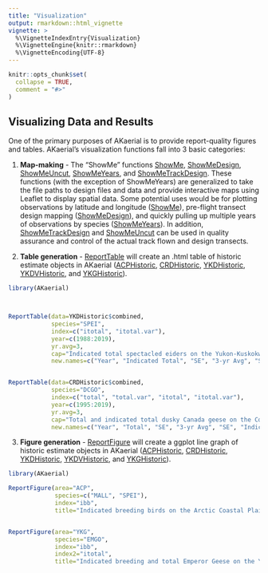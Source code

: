 ```yaml
---
title: "Visualization"
output: rmarkdown::html_vignette
vignette: >
  %\VignetteIndexEntry{Visualization}
  %\VignetteEngine{knitr::rmarkdown}
  %\VignetteEncoding{UTF-8}
---
```


```r
knitr::opts_chunk$set(
  collapse = TRUE,
  comment = "#>"
)
```

## Visualizing Data and Results  

One of the primary purposes of AKaerial is to provide report-quality figures and tables.  AKaerial's visualization functions fall into 3 basic categories:  

  1. __Map-making__ - The "ShowMe" functions [ShowMe](../help/ShowMe), [ShowMeDesign](../help/ShowMeDesign), [ShowMeUncut](../help/ShowMeUncut), [ShowMeYears](../help/ShowMeYears), and [ShowMeTrackDesign](../help/ShowMeTrackDesign).  These functions (with the exception of ShowMeYears) are generalized to take the file paths to design files and data and provide interactive maps using Leaflet to display spatial data.  Some potential uses would be for plotting observations by latitude and longitude ([ShowMe](../help/ShowMe)), pre-flight transect design mapping ([ShowMeDesign](../help/ShowMeDesign)), and quickly pulling up multiple years of observations by species ([ShowMeYears](../help/ShowMeYears)).  In addition, [ShowMeTrackDesign](../help/ShowMeTrackDesign) and [ShowMeUncut](../help/ShowMeUncut) can be used in quality assurance and control of the actual track flown and design transects.  
  
  2. __Table generation__ - [ReportTable](../help/ReportTable) will create an .html table of historic estimate objects in AKaerial ([ACPHistoric](../help/ACPHistoric), [CRDHistoric](../help/CRDHistoric), [YKDHistoric](../help/YKDHistoric), [YKDVHistoric](../help/YKDVHistoric), and [YKGHistoric](../help/YKGHistoric)).  


```r
library(AKaerial)



ReportTable(data=YKDHistoric$combined, 
            species="SPEI", 
            index=c("itotal", "itotal.var"),
            year=c(1988:2019), 
            yr.avg=3, 
            cap="Indicated total spectacled eiders on the Yukon-Kuskokwim Delta, 1988-2019.", 
            new.names=c("Year", "Indicated Total", "SE", "3-yr Avg", "SE"))


ReportTable(data=CRDHistoric$combined, 
            species="DCGO", 
            index=c("total", "total.var", "itotal", "itotal.var"),
            year=c(1995:2019), 
            yr.avg=3, 
            cap="Total and indicated total dusky Canada geese on the Copper River Delta, 1995-2019.", 
            new.names=c("Year", "Total", "SE", "3-yr Avg", "SE", "Indicated Total", "SE", "3-yr Avg", "SE"))

```



  3. __Figure generation__ - [ReportFigure](../help/ReportFigure) will create a ggplot line graph of historic estimate objects in AKaerial ([ACPHistoric](../help/ACPHistoric), [CRDHistoric](../help/CRDHistoric), [YKDHistoric](../help/YKDHistoric), [YKDVHistoric](../help/YKDVHistoric), and [YKGHistoric](../help/YKGHistoric)). 




```r
library(AKaerial)

ReportFigure(area="ACP",
             species=c("MALL", "SPEI"),
             index="ibb",
             title="Indicated breeding birds on the Arctic Coastal Plain")


ReportFigure(area="YKG",
             species="EMGO",
             index="ibb",
             index2="itotal",
             title="Indicated breeding and total Emperor Geese on the YK Delta")



```
